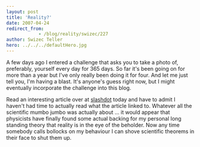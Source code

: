 ```yaml
---
layout: post
title: 'Reality?'
date: 2007-04-24
redirect_from: 
            - /blog/reality/swizec/227
author: Swizec Teller
hero: ../../../defaultHero.jpg
---
```

A few days ago I entered a challenge that asks you to take a photo of, preferably, yourself every day for 365 days. So far it's been going on for more than a year but I've only really been doing it for four. And let me just tell you, I'm having a blast. It's anyone's guess right now, but I might eventually incorporate the challenge into this blog.

Read an interesting article over at [slashdot](http://science.slashdot.org/article.pl?sid=07/04/23/231252) today and have to admit I haven't had time to actually read what the article linked to. Whatever all the scientific mumbo jumbo was actually about ... it would appear that physicists have finally found some actual backing for my personal long standing theory that reality is in the eye of the beholder. Now any time somebody calls bollocks on my behaviour I can shove scientific theorems in their face to shut them up.